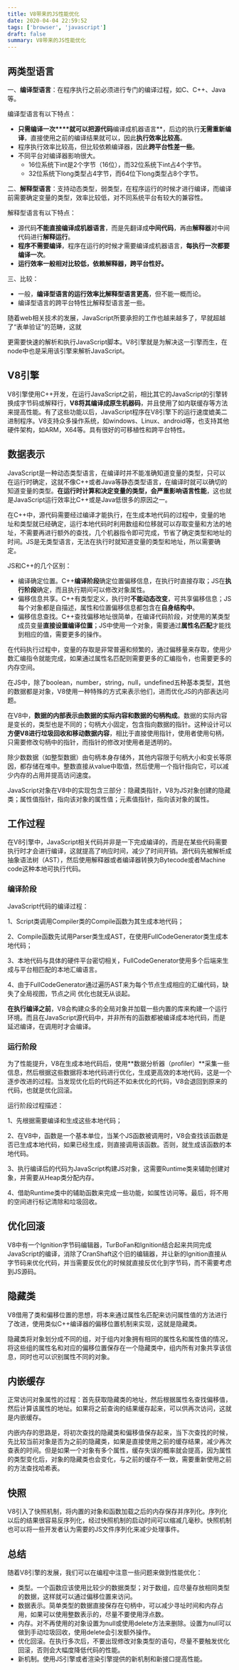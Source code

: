 ```yaml
---
title: V8带来的JS性能优化
date: 2020-04-04 22:59:52
tags: ['browser', 'javascript']
draft: false
summary: V8带来的JS性能优化
---
```


## 两类型语言

一、**编译型语言**：在程序执行之前必须进行专门的编译过程，如C、C++、Java等。

编译型语言有以下特点：

- **只需编译一次****就可以把源代码**编译成机器语言**，后边的执行**无需重新编译**，直接使用之前的编译结果就可以，因此**执行效率比较高**。
- 程序执行效率比较高，但比较依赖编译器，因此**跨平台性差一些**。
- 不同平台对编译器影响很大。
  - 16位系统下int是2个字节（16位），而32位系统下int占4个字节。
  - 32位系统下long类型占4字节，而64位下long类型占8个字节。

二、**解释型语言**：支持动态类型，弱类型，在程序运行的时候才进行编译，而编译前需要确定变量的类型，效率比较低，对不同系统平台有较大的兼容性。

解释型语言有以下特点：

- 源代码**不能直接编译成机器语言**，而是先翻译成**中间代码**，再由**解释器**对中间代码进行**解释运行**。
- **程序不需要编译**，程序在运行的时候才需要编译成机器语言，**每执行一次都要编译一次**。
- **运行效率一般相对比较低，依赖解释器，跨平台性好。**

三、比较：

- 一般，**编译型语言的运行效率比解释型语言更高**，但不能一概而论。
- 编译型语言的跨平台特性比解释型语言差一些。

随着web相关技术的发展，JavaScript所要承担的工作也越来越多了，早就超越了“表单验证”的范畴，这就

更需要快速的解析和执行JavaScript脚本。V8引擎就是为解决这一引擎而生，在node中也是采用该引擎来解析JavaScript。

## V8引擎

V8引擎使用C++开发，在运行JavaScript之前，相比其它的JavaScript的引擎转换成字节码或解释行，**V8将其编译成原生机器码**，并且使用了如内联缓存等方法来提高性能。有了这些功能以后，JavaScript程序在V8引擎下的运行速度媲美二进制程序。V8支持众多操作系统，如windows、Linux、android等，也支持其他硬件架构，如ARM，X64等。具有很好的可移植性和跨平台特性。

## 数据表示

JavaScript是一种动态类型语言，在编译时并不能准确知道变量的类型，只可以在运行时确定，这就不像C++或者Java等静态类型语言，在编译时就可以确切的知道变量的类型。**在运行时计算和决定变量的类型，会严重影响语言性能**，这也就是JavaScript运行效率比C++或是Java低很多的原因之一。

在C++中，源代码需要经过编译才能执行，在生成本地代码的过程中，变量的地址和类型就已经确定，运行本地代码时利用数组和位移就可以存取变量和方法的地址，不需要再进行额外的查找，几个机器指令即可完成，节省了确定类型和地址的时间。JS是无类型语言，无法在执行时就知道变量的类型和地址，所以需要确定。

JS和C++的几个区别：

- 编译确定位置。C++**编译阶段**确定位置偏移信息，在执行时直接存取；JS在**执行阶段**确定，而且执行期间可以修改对象属性。
- 偏移信息共享。C++有类型定义，执行时**不能动态改变**，可共享偏移信息；JS每个对象都是自描述，属性和位置偏移信息都包含在**自身结构中**。
- 偏移信息查找。C++查找偏移地址很简单，在编译代码阶段，对使用的某类型成员变量**直接设置编译位置**；JS中使用一个对象，需要通过**属性名匹配**才能找到相应的值，需要更多的操作。

在代码执行过程中，变量的存取是非常普遍和频繁的，通过偏移量来存取，使用少数汇编指令就能完成，如果通过属性名匹配则需要更多的汇编指令，也需要更多的内存空间。

在JS中，除了boolean，number，string，null，undefined五种基本类型，其他的数据都是对象，V8使用一种特殊的方式来表示他们，进而优化JS的内部表达问题。

在V8中，**数据的内部表示由数据的实际内容和数据的句柄构成**。数据的实际内容是变长的，类型也是不同的；句柄大小固定，包含指向数据的指针。这种设计可以**方便V8进行垃圾回收和移动数据内容**，相比于直接使用指针，使用者使用句柄，只需要修改句柄中的指针，而指针的修改对使用者是透明的。

除少数数据（如整型数据）由句柄本身存储外，其他内容限于句柄大小和变长等原因，都存储在堆中。整数直接从value中取值，然后使用一个指针指向它，可以减少内存的占用并提高访问速度。

JavaScript对象在V8中的实现包含三部分：隐藏类指针，V8为JS对象创建的隐藏类；属性值指针，指向该对象的属性值；元素值指针，指向该对象的属性。

## 工作过程

在V8引擎中，JavaScript相关代码并非是一下完成编译的，而是在某些代码需要执行时才会进行编译，这就提高了响应时间，减少了时间开销。源代码先被解析成抽象语法树（AST），然后使用解释器或者编译器转换为Bytecode或者Machine code这种本地可执行代码。

### 编译阶段

JavaScript代码的编译过程：

1、Script类调用Compiler类的Compile函数为其生成本地代码；

2、Compile函数先试用Parser类生成AST，在使用FullCodeGenerator类生成本地代码；

3、本地代码与具体的硬件平台密切相关，FullCodeGenerator使用多个后端来生成与平台相匹配的本地汇编语言。

4、由于FullCodeGenerator通过遍历AST来为每个节点生成相应的汇编代码，缺失了全局视图，节点之间 优化也就无从谈起。

**在执行编译之前**，V8会构建众多的全局对象并加载一些内置的库来构建一个运行环境。而且在JavaScript源代码中，并非所有的函数都被编译成本地代码，而是延迟编译，在调用时才会编译。

### 运行阶段

为了性能提升，V8在生成本地代码后，使用**数据分析器（profiler）**采集一些信息，然后根据这些数据将本地代码进行优化，生成更高效的本地代码，这是一个逐步改进的过程。当发现优化后的代码还不如未优化的代码，V8会退回到原来的代码，也就是优化回滚。

运行阶段过程描述：

1、先根据需要编译和生成这些本地代码；

2、在V8中，函数是一个基本单位，当某个JS函数被调用时，V8会查找该函数是否已生成本地代码，如果已经生成，则直接调用该函数。否则，就生成该函数的本地代码。

3、执行编译后的代码为JavaScript构建JS对象，这需要Runtime类来辅助创建对象，并需要从Heap类分配内存。

4、借助Runtime类中的辅助函数来完成一些功能，如属性访问等。最后，将不用的空间进行标记清除和垃圾回收。

## 优化回滚

V8中有一个Ignition字节码编辑器，TurBoFan和Ignition结合起来共同完成JavaScript的编译，消除了CranShaft这个旧的编辑器，并让新的Ignition直接从字节码来优化代码，并当需要反优化的时候就直接反优化到字节码，而不需要考虑到JS源码。

## 隐藏类

V8借用了类和偏移位置的思想，将本来通过属性名匹配来访问属性值的方法进行了改进，使用类似C++编译器的偏移位置机制来实现，这就是隐藏类。

隐藏类将对象划分成不同的组，对于组内对象拥有相同的属性名和属性值的情况，将这些组的属性名和对应的偏移位置保存在一个隐藏类中，组内所有对象共享该信息，同时也可以识别属性不同的对象。

## 内嵌缓存

正常访问对象属性的过程：首先获取隐藏类的地址，然后根据属性名查找偏移值，然后计算该属性的地址。如果将之前查询的结果缓存起来，可以供再次访问，这就是内嵌缓存。

内嵌内存的思路是，将初次查找的隐藏类和偏移值保存起来，当下次查找的时候，先比较当前对象是否为之前的隐藏类，如果是直接使用之前的缓存结果，减少再次查表的时间。但是如果一个对象有多个属性，缓存失误的概率就会提高，因为属性的类型变化后，对象的隐藏类也会变化，与之前的缓存不一致，需要重新使用之前的方法查找哈希表。

## 快照

V8引入了快照机制，将内置的对象和函数加载之后的内存保存并序列化。序列化以后的结果很容易反序列化，经过快照机制的启动时间可以缩减几毫秒。快照机制也可以将一些开发者认为需要的JS文件序列化来减少处理事件。

## 总结

随着V8引擎的发展，我们可以在编程中注意一些问题来做到性能优化：

- 类型。一个函数应该使用比较少的数据类型；对于数组，应尽量存放相同类型的数据，这样就可以通过偏移位置来访问。
- 数据表示。简单类型的数据直接保存在句柄中，可以减少寻址时间和内存占用，如果可以使用整数表示的，尽量不要使用浮点数。
- 内存。对不再使用的对象设置为null或使用delete方法来删除。设置为null可以做到手动垃圾回收，使用delete会引发额外操作。
- 优化回滚。在执行多次后，不要出现修改对象类型的语句，尽量不要触发优化回滚，否则会大幅度降低代码的性能。
- 新机制。使用JS引擎或者渲染引擎提供的新机制和新接口提高性能。
